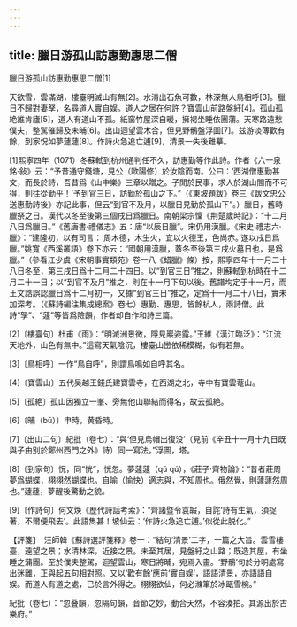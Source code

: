 ```yaml
---
---
---
```

title: 臘日游孤山訪惠勤惠思二僧
---



臘日游孤山訪惠勤惠思二僧[1]


天欲雪，雲滿湖，樓臺明滅山有無[2]。水清出石魚可數，林深無人鳥相呼[3]。臘日不歸對妻孥，名尋道人實自娱。道人之居在何許？寶雲山前路盤紆[4]。孤山孤絶誰肯廬[5]，道人有道山不孤。紙窗竹屋深自暖，擁褐坐睡依團蒲。天寒路遠愁僕夫，整駕催歸及未晡[6]。出山迴望雲木合，但見野鶻盤浮圖[7]。兹游淡薄歡有餘，到家怳如夢蘧蘧[8]。作詩火急追亡逋[9]，清景一失後難摹。

[1]熙寧四年（1071）冬蘇軾到杭州通判任不久，訪惠勤等作此詩。作者《六一泉銘·敍》云：“予昔通守錢塘，見公（歐陽修）於汝陰而南。公曰：‘西湖僧惠勤甚文，而長於詩，吾昔爲《山中樂》三章以贈之。子閒於民事，求人於湖山間而不可得，則往從勤乎！’予到官三日，訪勤於孤山之下。”（《東坡題跋》卷三《跋文忠公送惠勤詩後》亦記此事，但云“到官不及月，以臘日見勤於孤山下”。）臘日，舊時臘祭之日。漢代以冬至後第三個戌日爲臘日。南朝梁宗懍《荆楚歲時記》：“十二月八日爲臘日。”《舊唐書·禮儀志》五：唐“以辰日臘”。宋仍用漢臘。《宋史·禮志六·臘》：“建隆初，以有司言：‘周木德，木生火，宜以火德王，色尚赤。’遂以戌日爲臘。”姚寬《西溪叢語》卷下亦云：“國朝用漢臘，蓋冬至後第三戌火墓日也，是爲臘。”（參看江少虞《宋朝事實類苑》卷一八《蜡臘》條）按，熙寧四年十一月二十八日冬至，第三戌日爲十二月二十四日。以“到官三日”推之，則蘇軾到杭時在十二月二十一日；以“到官不及月”推之，則在十一月下旬以後。舊譜均定于十一月，而王文誥誤認臘日爲十二月初一，又據“到官三日”推之，定爲十一月二十八日，實未加深考。（《蘇詩編注集成總案》卷七）惠勤、惠思，皆餘杭人，兩詩僧。此詩“孥”、“蘧”等皆爲險韻，作者却自作和詩三篇。

[2]〔樓臺句〕杜甫《雨》：“明滅洲景微，隱見巖姿露。”王維《漢江臨泛》：“江流天地外，山色有無中。”這寫天氣陰沉，樓臺山巒依稀模糊，似有若無。

[3]〔鳥相呼〕一作“鳥自呼”，則謂鳥鳴如自呼其名。

[4]〔寶雲山〕五代吴越王錢氏建寶雲寺，在西湖之北，寺中有寶雲菴山。

[5]〔孤絶〕孤山因獨立一峯、旁無他山聯結而得名，故云孤絶。

[6]〔晡（bū）〕申時，黄昏時。

[7]〔出山二句〕紀批（卷七）：“與‘但見烏帽出復没’（見前《辛丑十一月十九日既與子由别於鄭州西門之外》詩）同一寫法。”浮圖，塔。

[8]〔到家句〕怳，同“恍”，恍忽。夢蘧蘧（qú qú），《莊子·齊物論》：“昔者莊周夢爲蝴蝶，栩栩然蝴蝶也。自喻（愉快）適志與，不知周也。俄然覺，則蘧蘧然周也。”蘧蘧，夢醒後驚動之貌。

[9]〔作詩句〕何文焕《歷代詩話考索》：“齊諸暨令袁嘏，自詫‘詩有生氣，須捉著，不爾便飛去’。此語雋甚！坡仙云：‘作詩火急追亡逋。’似從此脱化。”

【評箋】　汪師韓《蘇詩選評箋釋》卷一：“結句‘清景’二字，一篇之大旨。雲雪樓臺，遠望之景；水清林深，近接之景。未至其居，見盤紆之山路；既造其屋，有坐睡之蒲團。至於僕夫整駕，迴望雲山，寒日將晡，宛焉入畫。‘野鶻’句於分明處寫出迷離，正與起五句相對照。又以‘歡有餘’應前‘實自娱’，語語清景，亦語語自娱。而道人有道之處，已於言外得之。栩栩欲仙，何必滌筆於冰甌雪椀。”

紀批（卷七）：“忽叠韻，忽隔句韻，音節之妙，動合天然，不容湊拍。其源出於古樂府。”